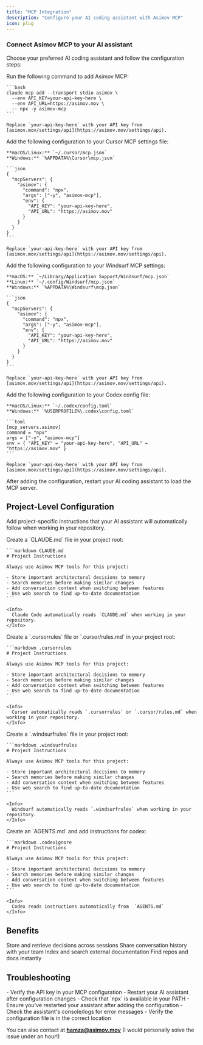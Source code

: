 ```yaml
---
title: "MCP Integration"
description: "Configure your AI coding assistant with Asimov MCP"
icon: plug
---
```


### Connect Asimov MCP to your AI assistant

Choose your preferred AI coding assistant and follow the configuration steps:

<Tabs>
  <Tab title="Claude Code">
    Run the following command to add Asimov MCP:

    ```bash
    claude mcp add --transport stdio asimov \
      --env API_KEY=your-api-key-here \
      --env API_URL=https://asimov.mov \
      -- npx -y asimov-mcp
    ```

    Replace `your-api-key-here` with your API key from [asimov.mov/settings/api](https://asimov.mov/settings/api).
  </Tab>

  <Tab title="Cursor">
    Add the following configuration to your Cursor MCP settings file:

    **macOS/Linux:** `~/.cursor/mcp.json`
    **Windows:** `%APPDATA%\Cursor\mcp.json`

    ```json
    {
      "mcpServers": {
        "asimov": {
          "command": "npx",
          "args": ["-y", "asimov-mcp"],
          "env": {
            "API_KEY": "your-api-key-here",
            "API_URL": "https://asimov.mov"
          }
        }
      }
    }
    ```

    Replace `your-api-key-here` with your API key from [asimov.mov/settings/api](https://asimov.mov/settings/api).
  </Tab>

  <Tab title="Windsurf">
    Add the following configuration to your Windsurf MCP settings:

    **macOS:** `~/Library/Application Support/Windsurf/mcp.json`
    **Linux:** `~/.config/Windsurf/mcp.json`
    **Windows:** `%APPDATA%\Windsurf\mcp.json`

    ```json
    {
      "mcpServers": {
        "asimov": {
          "command": "npx",
          "args": ["-y", "asimov-mcp"],
          "env": {
            "API_KEY": "your-api-key-here",
            "API_URL": "https://asimov.mov"
          }
        }
      }
    }
    ```

    Replace `your-api-key-here` with your API key from [asimov.mov/settings/api](https://asimov.mov/settings/api).
  </Tab>

  <Tab title="Codex">
    Add the following configuration to your Codex config file:

    **macOS/Linux:** `~/.codex/config.toml`
    **Windows:** `%USERPROFILE%\.codex\config.toml`

    ```toml
    [mcp_servers.asimov]
    command = "npx"
    args = ["-y", "asimov-mcp"]
    env = { "API_KEY" = "your-api-key-here", "API_URL" = "https://asimov.mov" }
    ```

    Replace `your-api-key-here` with your API key from [asimov.mov/settings/api](https://asimov.mov/settings/api).
  </Tab>
</Tabs>

<Info>
  After adding the configuration, restart your AI coding assistant to load the MCP server.
</Info>

## Project-Level Configuration

Add project-specific instructions that your AI assistant will automatically follow when working in your repository.

<Tabs>
  <Tab title="Claude Code">
    Create a `CLAUDE.md` file in your project root:

    ```markdown CLAUDE.md
    # Project Instructions

    Always use Asimov MCP tools for this project:

    - Store important architectural decisions to memory
    - Search memories before making similar changes
    - Add conversation context when switching between features
    - Use web search to find up-to-date documentation
    ```

    <Info>
      Claude Code automatically reads `CLAUDE.md` when working in your repository.
    </Info>
  </Tab>

  <Tab title="Cursor">
    Create a `.cursorrules` file or `.cursor/rules.md` in your project root:

    ```markdown .cursorrules
    # Project Instructions

    Always use Asimov MCP tools for this project:

    - Store important architectural decisions to memory
    - Search memories before making similar changes
    - Add conversation context when switching between features
    - Use web search to find up-to-date documentation
    ```

    <Info>
      Cursor automatically reads `.cursorrules` or `.cursor/rules.md` when working in your repository.
    </Info>
  </Tab>

  <Tab title="Windsurf">
    Create a `.windsurfrules` file in your project root:

    ```markdown .windsurfrules
    # Project Instructions

    Always use Asimov MCP tools for this project:

    - Store important architectural decisions to memory
    - Search memories before making similar changes
    - Add conversation context when switching between features
    - Use web search to find up-to-date documentation
    ```

    <Info>
      Windsurf automatically reads `.windsurfrules` when working in your repository.
    </Info>
  </Tab>

  <Tab title="Codex">
    Create an `AGENTS.md` and add instructions for codex:

    ```markdown .codexignore
    # Project Instructions

    Always use Asimov MCP tools for this project:

    - Store important architectural decisions to memory
    - Search memories before making similar changes
    - Add conversation context when switching between features
    - Use web search to find up-to-date documentation
    ```

    <Info>
      Codex reads instructions automatically from  `AGENTS.md`
    </Info>
  </Tab>
</Tabs>



## Benefits

<CardGroup cols={2}>
  <Card title="Memory" icon="brain">
    Store and retrieve decisions across sessions
  </Card>
  <Card title="Context" icon="messages">
    Share conversation history with your team
  </Card>
  <Card title="Sources" icon="book">
    Index and search external documentation
  </Card>
  <Card title="Web Search" icon="globe">
    Find repos and docs instantly
  </Card>
</CardGroup>

## Troubleshooting

<AccordionGroup>
<Accordion title="MCP server not connecting">
  - Verify the API key in your MCP configuration
  - Restart your AI assistant after configuration changes
  - Check that `npx` is available in your PATH
</Accordion>

<Accordion title="Tools not appearing">
  - Ensure you've restarted your assistant after adding the configuration
  - Check the assistant's console/logs for error messages
  - Verify the configuration file is in the correct location
</Accordion>
</AccordionGroup>

You can also contact at **hamza@asimov.mov** 
(I would personally solve the issue under an hour!)
